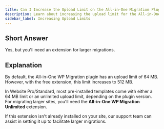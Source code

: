 ```yaml
---
title: Can I Increase the Upload Limit on the All-in-One Migration Plugin?
description: Learn about increasing the upload limit for the All-in-One WP Migration plugin in Website Standard or Website Pro.
sidebar_label: Increasing Upload Limits
---
```


## Short Answer
Yes, but you'll need an extension for larger migrations.

## Explanation
By default, the All-in-One WP Migration plugin has an upload limit of 64 MB. However, with the free extension, this limit increases to 512 MB.

In Website Pro/Standard, most pre-installed templates come with either a 64 MB limit or an unlimited upload limit, depending on the plugin version. For migrating larger sites, you'll need the **All-in-One WP Migration Unlimited** extension.

If this extension isn't already installed on your site, our support team can assist in setting it up to facilitate larger migrations.
